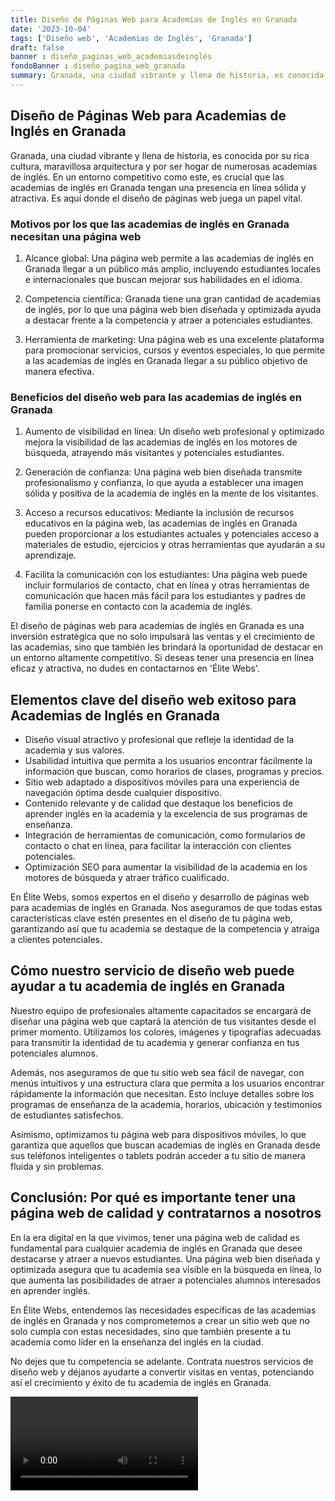 ```yaml
---
title: Diseño de Páginas Web para Academias de Inglés en Granada
date: '2023-10-04'
tags: ['Diseño web', 'Academias de Inglés', 'Granada']
draft: false
banner : diseño_paginas_web_academiasdeinglés
fondoBanner : diseño_pagina_web_granada
summary: Granada, una ciudad vibrante y llena de historia, es conocida por su rica cultura, maravillosa arquitectura y por ser hogar de numerosas academias de inglés. En un entorno competitivo como este, es crucial que las academias de inglés en Granada tengan una presencia en línea sólida y atractiva. Es aquí donde el diseño de páginas web juega un papel vital.
---
```


## Diseño de Páginas Web para Academias de Inglés en Granada

Granada, una ciudad vibrante y llena de historia, es conocida por su rica cultura, maravillosa arquitectura y por ser hogar de numerosas academias de inglés. En un entorno competitivo como este, es crucial que las academias de inglés en Granada tengan una presencia en línea sólida y atractiva. Es aquí donde el diseño de páginas web juega un papel vital.

### Motivos por los que las academias de inglés en Granada necesitan una página web

1. Alcance global: Una página web permite a las academias de inglés en Granada llegar a un público más amplio, incluyendo estudiantes locales e internacionales que buscan mejorar sus habilidades en el idioma.

2. Competencia científica: Granada tiene una gran cantidad de academias de inglés, por lo que una página web bien diseñada y optimizada ayuda a destacar frente a la competencia y atraer a potenciales estudiantes.

3. Herramienta de marketing: Una página web es una excelente plataforma para promocionar servicios, cursos y eventos especiales, lo que permite a las academias de inglés en Granada llegar a su público objetivo de manera efectiva.

### Beneficios del diseño web para las academias de inglés en Granada

1. Aumento de visibilidad en línea: Un diseño web profesional y optimizado mejora la visibilidad de las academias de inglés en los motores de búsqueda, atrayendo más visitantes y potenciales estudiantes.

2. Generación de confianza: Una página web bien diseñada transmite profesionalismo y confianza, lo que ayuda a establecer una imagen sólida y positiva de la academia de inglés en la mente de los visitantes.

3. Acceso a recursos educativos: Mediante la inclusión de recursos educativos en la página web, las academias de inglés en Granada pueden proporcionar a los estudiantes actuales y potenciales acceso a materiales de estudio, ejercicios y otras herramientas que ayudarán a su aprendizaje.

4. Facilita la comunicación con los estudiantes: Una página web puede incluir formularios de contacto, chat en línea y otras herramientas de comunicación que hacen más fácil para los estudiantes y padres de familia ponerse en contacto con la academia de inglés.

El diseño de páginas web para academias de inglés en Granada es una inversión estratégica que no solo impulsará las ventas y el crecimiento de las academias, sino que también les brindará la oportunidad de destacar en un entorno altamente competitivo. Si deseas tener una presencia en línea eficaz y atractiva, no dudes en contactarnos en 'Élite Webs'.

<GifSeo />

<Cta />

## Elementos clave del diseño web exitoso para Academias de Inglés en Granada

- Diseño visual atractivo y profesional que refleje la identidad de la academia y sus valores.
- Usabilidad intuitiva que permita a los usuarios encontrar fácilmente la información que buscan, como horarios de clases, programas y precios.
- Sitio web adaptado a dispositivos móviles para una experiencia de navegación óptima desde cualquier dispositivo.
- Contenido relevante y de calidad que destaque los beneficios de aprender inglés en la academia y la excelencia de sus programas de enseñanza.
- Integración de herramientas de comunicación, como formularios de contacto o chat en línea, para facilitar la interacción con clientes potenciales.
- Optimización SEO para aumentar la visibilidad de la academia en los motores de búsqueda y atraer tráfico cualificado.

En Élite Webs, somos expertos en el diseño y desarrollo de páginas web para academias de inglés en Granada. Nos aseguramos de que todas estas características clave estén presentes en el diseño de tu página web, garantizando así que tu academia se destaque de la competencia y atraiga a clientes potenciales.

## Cómo nuestro servicio de diseño web puede ayudar a tu academia de inglés en Granada

Nuestro equipo de profesionales altamente capacitados se encargará de diseñar una página web que captará la atención de tus visitantes desde el primer momento. Utilizamos los colores, imágenes y tipografías adecuadas para transmitir la identidad de tu academia y generar confianza en tus potenciales alumnos.

Además, nos aseguramos de que tu sitio web sea fácil de navegar, con menús intuitivos y una estructura clara que permita a los usuarios encontrar rápidamente la información que necesitan. Esto incluye detalles sobre los programas de enseñanza de la academia, horarios, ubicación y testimonios de estudiantes satisfechos.

Asimismo, optimizamos tu página web para dispositivos móviles, lo que garantiza que aquellos que buscan academias de inglés en Granada desde sus teléfonos inteligentes o tablets podrán acceder a tu sitio de manera fluida y sin problemas.

## Conclusión: Por qué es importante tener una página web de calidad y contratarnos a nosotros

En la era digital en la que vivimos, tener una página web de calidad es fundamental para cualquier academia de inglés en Granada que desee destacarse y atraer a nuevos estudiantes. Una página web bien diseñada y optimizada asegura que tu academia sea visible en la búsqueda en línea, lo que aumenta las posibilidades de atraer a potenciales alumnos interesados en aprender inglés.

En Élite Webs, entendemos las necesidades específicas de las academias de inglés en Granada y nos comprometemos a crear un sitio web que no solo cumpla con estas necesidades, sino que también presente a tu academia como líder en la enseñanza del inglés en la ciudad.

No dejes que tu competencia se adelante. Contrata nuestros servicios de diseño web y déjanos ayudarte a convertir visitas en ventas, potenciando así el crecimiento y éxito de tu academia de inglés en Granada.

<Video />

<CtaBot job='Academias de Inglés' city='Granada'/>

<Gmaps query='Granada+españa+maps' />
